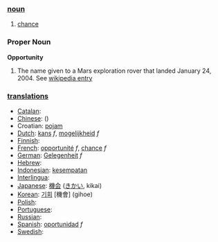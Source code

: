 === [[noun]] ===
# [[chance]]

===Proper Noun===
'''Opportunity'''

#The name given to a Mars exploration rover that landed January 24, 2004.  See [[w:MER-B|wikipedia entry]]

=== [[translation]]s ===

*[[Catalan]]: [[]] '' ''
*[[Chinese]]: [[]] ()
*Croatian: [[:hr:pojam|pojam]]
*[[Dutch]]: [[kans]] ''f'', [[mogelijkheid]] ''f''
*[[Finnish]]: [[]]
*[[French]]: [[opportunité]] ''f'', [[chance]] ''f''
*[[German]]: [[Gelegenheit]] ''f''
*[[Hebrew]]: [[]] '' ''
*[[Indonesian]]: [[sempat|kesempatan]]
*[[Interlingua]]: [[]]
*[[Japanese]]: [[機会]] ([[きかい]], kikai)
*[[Korean]]: [[기회]] [機會] (gihoe)
*[[Polish]]: [[]]
*[[Portuguese]]: [[]] '' ''
*[[Russian]]: [[]]
*[[Spanish]]: [[oportunidad]] ''f''
*[[Swedish]]: [[]] '' ''